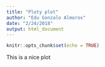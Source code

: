 ```yaml
---
title: "Ploty plot"
author: "Edu Gonzalo Almorox"
date: "2/24/2018"
output: html_document
---
```


```r
knitr::opts_chunk$set(echo = TRUE)
```

This is a nice plot 
```r

```

